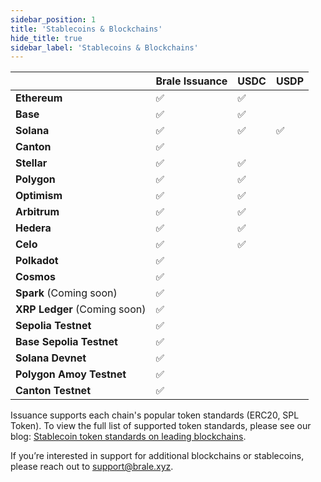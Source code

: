 ```yaml
---
sidebar_position: 1
title: 'Stablecoins & Blockchains'
hide_title: true
sidebar_label: 'Stablecoins & Blockchains'
---
```


<Intro
  heading="Stablecoins & Blockchains"
  subheading="The Brale API supports Brale-issued stablecoins on 15+ popular blockchains alongside native USDC and Paxos-issued stablecoins. Testnets are also supported."
/>

|                              | Brale Issuance | USDC | USDP |
| :--------------------------- | :------------- | :--- | :--- |
| **Ethereum**                 | ✅             | ✅   |      |
| **Base**                     | ✅             | ✅   |      |
| **Solana**                   | ✅             | ✅   | ✅   |
| **Canton**                   | ✅             |      |      |
| **Stellar**                  | ✅             | ✅   |      |
| **Polygon**                  | ✅             | ✅   |      |
| **Optimism**                 | ✅             | ✅   |      |
| **Arbitrum**                 | ✅             | ✅   |      |
| **Hedera**                   | ✅             | ✅   |      |
| **Celo**                     | ✅             | ✅   |      |
| **Polkadot**                 | ✅             |      |      |
| **Cosmos**                   | ✅             |      |      |
| **Spark** (Coming soon)      | ✅             |      |      |
| **XRP Ledger** (Coming soon) | ✅             |      |      |
| **Sepolia Testnet**          | ✅             |      |      |
| **Base Sepolia Testnet**     | ✅             |      |      |
| **Solana Devnet**            | ✅             |      |      |
| **Polygon Amoy Testnet**     | ✅             |      |      |
| **Canton Testnet**           | ✅             |      |      |

Issuance supports each chain's popular token standards (ERC20, SPL Token). To view the full list of supported token standards, please see our blog: [Stablecoin token standards on leading blockchains](https://brale.xyz/blog/stablecoin-token-standards-on-leading-blockchains).

If you’re interested in support for additional blockchains or stablecoins, please reach out to support@brale.xyz.
